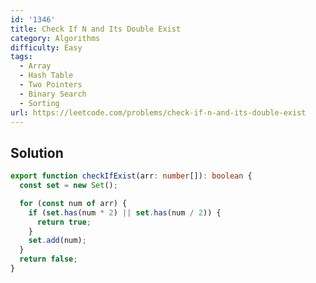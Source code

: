 ```yaml
---
id: '1346'
title: Check If N and Its Double Exist
category: Algorithms
difficulty: Easy
tags:
  - Array
  - Hash Table
  - Two Pointers
  - Binary Search
  - Sorting
url: https://leetcode.com/problems/check-if-n-and-its-double-exist
---
```


## Solution

```typescript showLineNumbers
export function checkIfExist(arr: number[]): boolean {
  const set = new Set();

  for (const num of arr) {
    if (set.has(num * 2) || set.has(num / 2)) {
      return true;
    }
    set.add(num);
  }
  return false;
}
```
